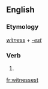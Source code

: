 ==English==

===Etymology===
''[[witness]]'' + ''[[-est]]''

===Verb===
{{head|en}}

# {{second-person singular of|witness|lang=en}}

[[fr:witnessest]]